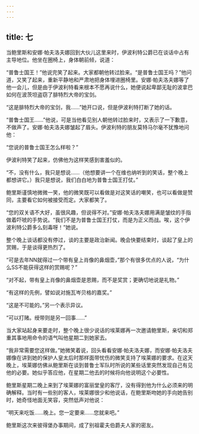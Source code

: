 ```yaml
---
---
---
```

title: 七
---




当鲍里斯和安娜·帕夫洛夫娜回到大伙儿这里来时，伊波利特公爵已在谈话中占有主导地位。他坐在圈椅上，身体朝前倾，说道：

“普鲁士国王！”他说完笑了起来。大家都朝他转过脸来。“是普鲁士国王吗？”他问道，又笑了起来，重新平静地和严肃地把身体埋进圈椅里。安娜·帕夫洛夫娜等了他一会儿，但是由于伊波利特看来根本不愿再说什么，她便说起卑鄙无耻的波拿巴如何在波茨坦盗窃了腓特烈大帝的宝剑。

“这是腓特烈大帝的宝剑，我……”她开口说，但是伊波利特打断了她的话。

“普鲁士国王……”他说，可是当他看见别人朝他转过脸来时，又表示了一下歉意，不做声了。安娜·帕夫洛夫娜皱起了眉头。伊波利特的朋友莫特马尔毫不犹豫地问他：

“您说的普鲁士国王怎么样啦？”

伊波利特笑了起来，仿佛他为这样笑感到害羞似的。

“不，没有什么，我只是想说……（他想要讲一个在维也纳听到的笑话，整个晚上都想讲它。）我只是想说，我们白白地为普鲁士国王打仗。”

鲍里斯谨慎地微微一笑，他的微笑既可以看做是对这笑话的嘲笑，也可以看做是赞同，主要看它如何被接受而定。大家都笑了。

“您的双关语不大好，虽很风趣，但说得不对。”安娜·帕夫洛夫娜用满是皱纹的手指做着吓唬的手势说。“我们不是为普鲁士国王打仗，而是为正义而战。唉，这个伊波利特公爵多么刻毒呀！”她说。

整个晚上谈话都没有停过，谈的主要是政治新闻。晚会快要结束时，谈起了皇上的赏赐，于是谈得更热烈了。

“可是去年NN就得过一个带有皇上肖像的鼻烟壶，”那个有很多优点的人说，“为什么SS不能获得这样的赏赐呢？”

“对不起，带有皇上肖像的鼻烟壶是恩赐，而不是奖赏；更确切地说是礼物。”

“有这样的先例，譬如说对施瓦岑贝格的嘉奖。”

“这是不可能的。”另一个表示异议。

“可以打赌。绶带则是另一回事……”

当大家站起身来要走时，整个晚上很少说话的埃莱娜再一次邀请鲍里斯，亲切和郑重其事地用命令的语气叫他星期二到她家去。

“我非常需要您这样做。”她微笑着说，回头看看安娜·帕夫洛夫娜，而安娜·帕夫洛夫娜像在讲到她的保护人皇太后时那样面带忧伤的微笑支持了埃莱娜的要求。在这天晚上，埃莱娜仿佛从鲍里斯在谈到普鲁士军队时所说的某些话里突然发现自己有见他的必要。她似乎答应他，在星期二他去的时候将向他说明这个必要性。

鲍里斯星期二晚上来到了埃莱娜的富丽堂皇的客厅，没有得到他为什么必须来的明确解释。当时有一些别的客人，埃莱娜很少和他说话，在鲍里斯吻她的手向她告别时，她奇怪地面无笑容，突然低声对他说：

“明天来吃饭……晚上。您一定要来……您就来吧。”

鲍里斯这次来彼得堡办事期间，成了别祖霍夫伯爵夫人家的密友。